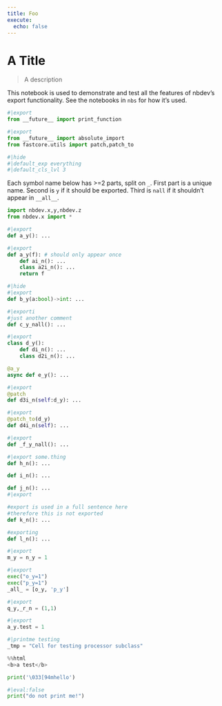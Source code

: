 ```yaml
---
title: Foo
execute:
  echo: false
---
```


# A Title

> A description

This notebook is used to demonstrate and test all the features of nbdev's export functionality. See the notebooks in `nbs` for how it's used.


```python
#|export
from __future__ import print_function
```


```python
#|export
from __future__ import absolute_import
from fastcore.utils import patch,patch_to
```


```python
#|hide
#|default_exp everything
#|default_cls_lvl 3
```

Each symbol name below has >=2 parts, split on `_`. First part is a unique name. Second is `y` if it should be exported. Third is `nall` if it shouldn't appear in `__all__`.


```python
import nbdev.x,y,nbdev.z
from nbdev.x import *
```


```python
#|export
def a_y(): ...
```


```python
#|export
def a_y(f): # should only appear once
    def ai_n(): ...
    class a2i_n(): ...
    return f
```


```python
#|hide
#|export
def b_y(a:bool)->int: ...
```


```python
#|exporti
#just another comment
def c_y_nall(): ...
```


```python
#|export
class d_y():
    def di_n(): ...
    class d2i_n(): ...

@a_y
async def e_y(): ...
```


```python
#|export
@patch
def d3i_n(self:d_y): ...
```


```python
#|export
@patch_to(d_y)
def d4i_n(self): ...
```


```python
#|export
def _f_y_nall(): ...
```


```python
#|export some.thing
def h_n(): ...
```


```python
def i_n(): ...
```


```python
def j_n(): ...
#|export
```


```python
#export is used in a full sentence here
#therefore this is not exported
def k_n(): ...
```


```python
#exporting
def l_n(): ...
```


```python
#|export
m_y = n_y = 1
```


```python
#|export
exec("o_y=1")
exec("p_y=1")
_all_ = [o_y, 'p_y']
```


```python
#|export
q_y,_r_n = (1,1)
```


```python
#|export
a_y.test = 1
```


```python
#|printme testing
_tmp = "Cell for testing processor subclass"
```


```python
%%html
<b>a test</b>
```


```python
print('\033[94mhello')
```


```python
#|eval:false
print("do not print me!")
```


```python

```